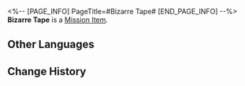 <%-- [PAGE_INFO]
PageTitle=#Bizarre Tape#
[END_PAGE_INFO] --%>
{{Item Infobox
|id          = 140424
|image       = Item Bizarre Tape.png{{subst:void|<!--$UPLOAD:<<SpriteOutput/ItemFigures/140212.png>-<Item Bizarre Tape.png>-<Item Icons>>-->}}
|type        = Mission Item
|invCategory = Missions
|rarity      = 3
|effect      = 
|description = A weird voicetape. A terrifying nightmare.
}}
'''Bizarre Tape''' is a [[Mission Item]].

==Other Languages==
{{Other Languages
|en   = Bizarre Tape
|zhs  = 古怪的磁带
|zht  = 古怪的磁帶
|ja   = 怪しいテープ
|ko   = 이상한 테이프
|es   = Cinta extraña
|fr   = Enregistrement bizarre
|ru   = Странная плёнка
|th   = บันทึกเสียงประหลาด
|vi   = Cuộn Băng Kỳ Quái
|de   = Bizarres Tonband
|id   = Kaset yang Aneh
|pt   = Fita Bizarra
}}

==Change History==
{{Change History|2.0}}